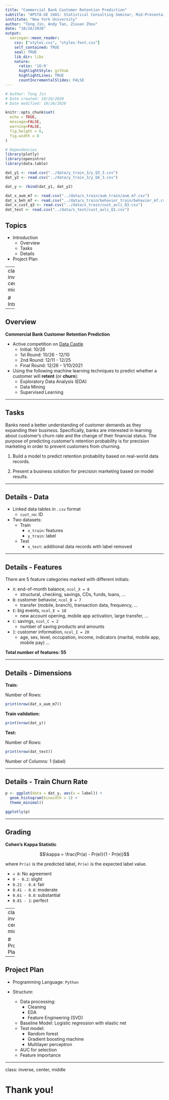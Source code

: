 ```yaml
---
title: "Commercial Bank Customer Retention Prediction"
subtitle: "APSTA-GE 2401: Statistical Consulting Seminar, Mid-Presentaion"
institute: "New York University"
author: "Tong Jin, Andy Tan, Zixuan Zhou"
date: "10/26/2020"
output:
  xaringan::moon_reader:
    css: ["styles.css", "styles-font.css"]
    self_contained: TRUE
    seal: TRUE
    lib_dir: libs
    nature:
      ratio: '16:9'
      highlightStyle: github
      highlightLines: TRUE
      countIncrementalSlides: FALSE
---
```


```r
# Author: Tong Jin
# Date created: 10/26/2020
# Date modified: 10/26/2020

knitr::opts_chunk$set(
  echo = TRUE, 
  message=FALSE, 
  warning=FALSE, 
  fig.height = 6,
  fig.width = 8
)

# Dependencies
library(plotly)
library(openintro)
library(data.table)
```

```r
dat_y1 <- read.csv("../data/y_train_3/y_Q3_3.csv")
dat_y2 <- read.csv("../data/y_train_3/y_Q4_3.csv")

dat_y <- rbind(dat_y1, dat_y2)

dat_x_aum_m7 <- read.csv("../data/x_train/aum_train/aum_m7.csv")
dat_x_beh_m7 <- read.csv("../data/x_train/behavior_train/behavior_m7.csv")
dat_x_cust_q3 <- read.csv("../data/x_train/cust_avli_Q3.csv")
dat_test <- read.csv("../data/x_test/cust_avli_Q1.csv")
```

## Topics

- Introduction
    - Overview
    - Tasks
    - Details
- Project Plan

---
class: inverse, center, middle

# Introduction

---

## Overview

**Commercial Bank Customer Retention Prediction**

- Active competition on [Data Castle](https://www.dcjingsai.com/v2/cmptDetail.html?id=439)
    - Initial: 10/26
    - 1st Round: 10/26 - 12/10
    - 2nd Round: 12/11 - 12/25
    - Final Round: 12/26 - 1/10/2021

- Using the following machine learning techniques to predict whether a customer will **retent** (or **churn**): 
    - Exploratory Data Analysis (EDA)
    - Data Mining
    - Supervised Learning

---

## Tasks

Banks need a better understanding of customer demands as they expanding their business. Specifically, banks are interested in learning about customer's churn rate and the change of their financial status. The purpose of predicting customer's retention probability is for precision marketing in order to prevent customers from churning. 

1. Build a model to predict retention probability based on real-world data records.

2. Present a business solution for precision marketing based on model results.

---

## Details - Data

- Linked data tables in `.csv` format
    - `cust_no`: ID
- Two datasets:
    - Train
        - `x_train`: features
        - `y_train`: label
    - Test
        - `x_test`: additional data records with label removed
        
---

## Details - Features

There are 5 feature categories marked with different initials:

- `X`: end-of-month balance, `ncol_X = 8`
    - structural, checking, savings, CDs, funds, loans, ...
- `B`: customer behavior, `ncol_B = 7`
    - transfer (mobile, branch), transaction data, frequency, ...
- `E`: big events, `ncol_E = 18`
    - new account opening, mobile app activation, large transfer, ...
- `C`: savings, `ncol_C = 2`
    - number of saving products and amounts
- `I`: customer information, `ncol_I = 20`
    - age, sex, level, occupation, income, indicators (marital, mobile app, mobile pay) ...

**Total number of features: 55**

---

## Details - Dimensions

**Train:**

Number of Rows: 

```r
print(nrow(dat_x_aum_m7))
```

**Train validation:**

```r
print(nrow(dat_y))
```


**Test:**

Number of Rows:

```r
print(nrow(dat_test))
```

Number of Columns: 1 (label)

---

## Details - Train Churn Rate

```r
p <- ggplot(data = dat_y, aes(x = label)) + 
  geom_histogram(binwidth = 1) + 
  theme_minimal()

ggplotly(p)
```

---

## Grading

**Cohen's Kappa Statistic**

$$\kappa = \frac{Pr(a) - Pr(e)}{1 - Pr(e)}$$

where `Pr(a)` is the predicted label, `Pr(e)` is the expected label value. 

- `< 0`: No agreement
- `0 - 0.2`: slight
- `0.21 - 0.4`: fair
- `0.41 - 0.6`: moderate
- `0.61 - 0.8`: substantial
- `0.81 - 1`: perfect

---
class: inverse, center, middle

# Project Plan
---

## Project Plan

- Programming Language: `Python`

- Structure: 
    - Data processing:
      - Cleaning
      - EDA
      - Feature Engineering (SVD)
    - Baseline Model: Logistic regression with elastic net
    - Test model: 
      - Random forest
      - Gradient boosting machine
      - Multilayer perceptron
    - AUC for selection
    - Feature importance

---
class: inverse, center, middle

# Thank you!